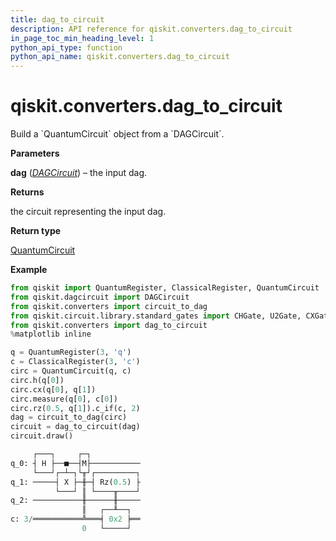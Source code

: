 ```yaml
---
title: dag_to_circuit
description: API reference for qiskit.converters.dag_to_circuit
in_page_toc_min_heading_level: 1
python_api_type: function
python_api_name: qiskit.converters.dag_to_circuit
---
```


# qiskit.converters.dag\_to\_circuit

<Function id="qiskit.converters.dag_to_circuit" name="dag_to_circuit" isDedicatedPage={true} github="https://github.com/qiskit/qiskit/tree/stable/0.21/qiskit/converters/dag_to_circuit.py" signature="dag_to_circuit(dag)">
  Build a `QuantumCircuit` object from a `DAGCircuit`.

  **Parameters**

  **dag** ([*DAGCircuit*](qiskit.dagcircuit.DAGCircuit "qiskit.dagcircuit.DAGCircuit")) – the input dag.

  **Returns**

  the circuit representing the input dag.

  **Return type**

  [QuantumCircuit](qiskit.circuit.QuantumCircuit "qiskit.circuit.QuantumCircuit")

  **Example**

  ```python
  from qiskit import QuantumRegister, ClassicalRegister, QuantumCircuit
  from qiskit.dagcircuit import DAGCircuit
  from qiskit.converters import circuit_to_dag
  from qiskit.circuit.library.standard_gates import CHGate, U2Gate, CXGate
  from qiskit.converters import dag_to_circuit
  %matplotlib inline

  q = QuantumRegister(3, 'q')
  c = ClassicalRegister(3, 'c')
  circ = QuantumCircuit(q, c)
  circ.h(q[0])
  circ.cx(q[0], q[1])
  circ.measure(q[0], c[0])
  circ.rz(0.5, q[1]).c_if(c, 2)
  dag = circuit_to_dag(circ)
  circuit = dag_to_circuit(dag)
  circuit.draw()
  ```

  ```python
       ┌───┐     ┌─┐           
  q_0: ┤ H ├──■──┤M├───────────
       └───┘┌─┴─┐└╥┘┌─────────┐
  q_1: ─────┤ X ├─╫─┤ Rz(0.5) ├
            └───┘ ║ └────╥────┘
  q_2: ───────────╫──────╫─────
                  ║   ┌──╨──┐  
  c: 3/═══════════╩═══╡ 0x2 ╞══
                  0   └─────┘  
  ```
</Function>

